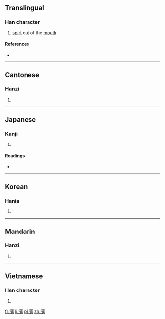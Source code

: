 {{also|潠}}
==Translingual==

===Han character===
{{Han char|rn=30|rad=口|as=12|sn=15|four=6708<sub>1</sub>|canj=口口山金 (RRUC)|ids=⿰[[口]][[巽]]}}

# [[spirt]] out of the [[mouth]]

====References====
* {{Han ref|kx=0208.040|dkj=04284|dj=0431.010|hdz=10687.110|uh=5640|ud=22080|bh=E541|bd=58689}}

----

==Cantonese==

===Hanzi===
{{yue-hanzi|jyut=[[seon3]]|y=seun3}}

# {{defn|lang=yue|sort=口12}}

----

==Japanese==

===Kanji===
{{ja-kanji|grade=|rs=口12}}

# {{defn|lang=ja|sort=口12}}

====Readings====
* {{ja-readings|on=[[そん]] (son)|kun=}}

----

==Korean==

===Hanja===
{{ko-hanja|hangeul=손|rv=son|mr=son}}

# {{defn|lang=ko|sort=口12}}

----

==Mandarin==

===Hanzi===
{{cmn-hanzi|pin=[[xùn]] ([[xun4]]), [[wù]] ([[wu4]])|wg=hsün<sup>4</sup>, wu<sup>4</sup>}}

# {{defn|lang=cmn|sort=口12}}

----

==Vietnamese==

===Han character===
{{vi-hantu|[[sún]]|rs=口12}}

# {{defn|lang=vi|sort=口12}}

[[fr:噀]]
[[li:噀]]
[[pl:噀]]
[[zh:噀]]